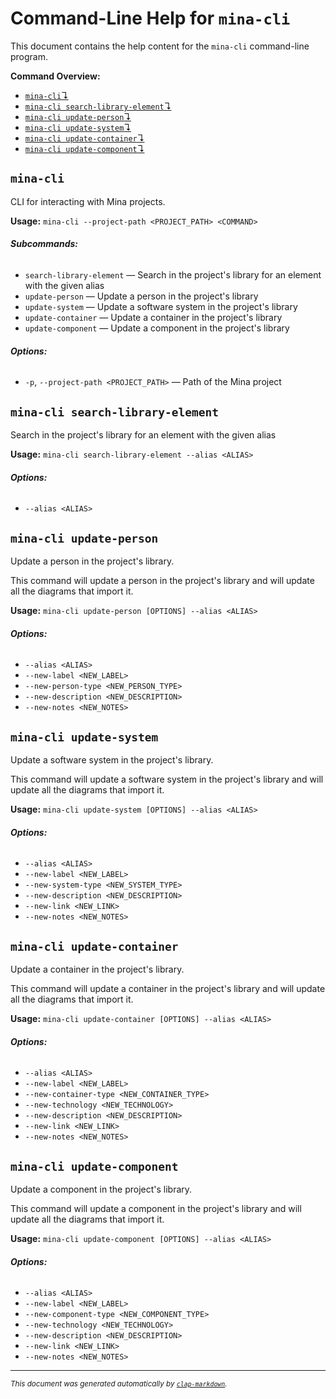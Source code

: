 # Command-Line Help for `mina-cli`

This document contains the help content for the `mina-cli` command-line program.

**Command Overview:**

* [`mina-cli`↴](#mina-cli)
* [`mina-cli search-library-element`↴](#mina-cli-search-library-element)
* [`mina-cli update-person`↴](#mina-cli-update-person)
* [`mina-cli update-system`↴](#mina-cli-update-system)
* [`mina-cli update-container`↴](#mina-cli-update-container)
* [`mina-cli update-component`↴](#mina-cli-update-component)

## `mina-cli`

CLI for interacting with Mina projects.

**Usage:** `mina-cli --project-path <PROJECT_PATH> <COMMAND>`

###### **Subcommands:**

* `search-library-element` — Search in the project's library for an element with the given alias
* `update-person` — Update a person in the project's library
* `update-system` — Update a software system in the project's library
* `update-container` — Update a container in the project's library
* `update-component` — Update a component in the project's library

###### **Options:**

* `-p`, `--project-path <PROJECT_PATH>` — Path of the Mina project



## `mina-cli search-library-element`

Search in the project's library for an element with the given alias

**Usage:** `mina-cli search-library-element --alias <ALIAS>`

###### **Options:**

* `--alias <ALIAS>`



## `mina-cli update-person`

Update a person in the project's library.

This command will update a person in the project's library and will update all the diagrams that import it.

**Usage:** `mina-cli update-person [OPTIONS] --alias <ALIAS>`

###### **Options:**

* `--alias <ALIAS>`
* `--new-label <NEW_LABEL>`
* `--new-person-type <NEW_PERSON_TYPE>`
* `--new-description <NEW_DESCRIPTION>`
* `--new-notes <NEW_NOTES>`



## `mina-cli update-system`

Update a software system in the project's library.

This command will update a software system in the project's library and will update all the diagrams that import it.

**Usage:** `mina-cli update-system [OPTIONS] --alias <ALIAS>`

###### **Options:**

* `--alias <ALIAS>`
* `--new-label <NEW_LABEL>`
* `--new-system-type <NEW_SYSTEM_TYPE>`
* `--new-description <NEW_DESCRIPTION>`
* `--new-link <NEW_LINK>`
* `--new-notes <NEW_NOTES>`



## `mina-cli update-container`

Update a container in the project's library.

This command will update a container in the project's library and will update all the diagrams that import it.

**Usage:** `mina-cli update-container [OPTIONS] --alias <ALIAS>`

###### **Options:**

* `--alias <ALIAS>`
* `--new-label <NEW_LABEL>`
* `--new-container-type <NEW_CONTAINER_TYPE>`
* `--new-technology <NEW_TECHNOLOGY>`
* `--new-description <NEW_DESCRIPTION>`
* `--new-link <NEW_LINK>`
* `--new-notes <NEW_NOTES>`



## `mina-cli update-component`

Update a component in the project's library.

This command will update a component in the project's library and will update all the diagrams that import it.

**Usage:** `mina-cli update-component [OPTIONS] --alias <ALIAS>`

###### **Options:**

* `--alias <ALIAS>`
* `--new-label <NEW_LABEL>`
* `--new-component-type <NEW_COMPONENT_TYPE>`
* `--new-technology <NEW_TECHNOLOGY>`
* `--new-description <NEW_DESCRIPTION>`
* `--new-link <NEW_LINK>`
* `--new-notes <NEW_NOTES>`



<hr/>

<small><i>
    This document was generated automatically by
    <a href="https://crates.io/crates/clap-markdown"><code>clap-markdown</code></a>.
</i></small>

